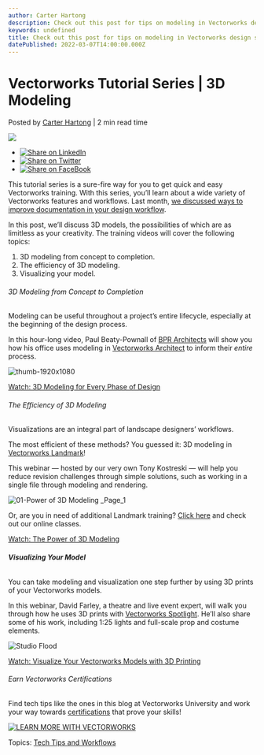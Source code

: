 ```yaml
---
author: Carter Hartong
description: Check out this post for tips on modeling in Vectorworks design software.
keywords: undefined
title: Check out this post for tips on modeling in Vectorworks design software. 
datePublished: 2022-03-07T14:00:00.000Z
---
```

  

# Vectorworks Tutorial Series | 3D Modeling

 Posted by [Carter Hartong](https://blog.vectorworks.net/author/carter-hartong) | 2 min read time 

![](https://blog.vectorworks.net/hubfs/Blog%20Images/220224_Modeling%20Tutorial%20Series/01-Power%20of%203D%20Modeling%20_Page_1.jpg) 

* [![Share on LinkedIn](https://2659751.fs1.hubspotusercontent-na1.net/hubfs/2659751/michaelDemo/share-LI.png)](http://www.linkedin.com/shareArticle?mini=true&url=https%3A%2F%2Fblog.vectorworks.net%2Fvectorworks-webinars-on-modeling)
* [![Share on Twitter](https://2659751.fs1.hubspotusercontent-na1.net/hubfs/2659751/michaelDemo/share-TW.png)](https://www.twitter.com/share?text=Vectorworks%20Tutorial%20Series%20|%203D%20Modeling&url=https%3A%2F%2Fblog.vectorworks.net%2Fvectorworks-webinars-on-modeling&via=PMGTweets)
* [![Share on FaceBook](https://2659751.fs1.hubspotusercontent-na1.net/hubfs/2659751/michaelDemo/share-FB.png)](https://www.facebook.com/sharer/sharer.php?u=https%3A%2F%2Fblog.vectorworks.net%2Fvectorworks-webinars-on-modeling)

This tutorial series is a sure-fire way for you to get quick and easy Vectorworks training. With this series, you’ll learn about a wide variety of Vectorworks features and workflows. Last month, [we discussed ways to improve documentation in your design workflow](../../../net/vectorworks/blog/tutorial-series-documentation.html).

In this post, we’ll discuss 3D models, the possibilities of which are as limitless as your creativity. The training videos will cover the following topics:  
1. 3D modeling from concept to completion.
2. The efficiency of 3D modeling.
3. Visualizing your model.

###### 3D Modeling from Concept to Completion

Modeling can be useful throughout a project’s entire lifecycle, especially at the beginning of the design process.

In this hour-long video, Paul Beaty-Pownall of [BPR Architects](https://www.bprarchitects.com/) will show you how his office uses modeling in [Vectorworks Architect](https://www.vectorworks.net/architect) to inform their _entire_ process.

![thumb-1920x1080](https://blog.vectorworks.net/hs-fs/hubfs/Blog%20Images/220303_March%20Tech%20Round%20Up/thumb-1920x1080.jpg?width=1440&name=thumb-1920x1080.jpg)

[Watch: 3D Modeling for Every Phase of Design](https://university.vectorworks.net/course/view.php?id=143)

###### The Efficiency of 3D Modeling

Visualizations are an integral part of landscape designers’ workflows.

The most efficient of these methods? You guessed it: 3D modeling in [Vectorworks Landmark](https://www.vectorworks.net/landmark)!

This webinar — hosted by our very own Tony Kostreski — will help you reduce revision challenges through simple solutions, such as working in a single file through modeling and rendering.

![01-Power of 3D Modeling _Page_1](https://blog.vectorworks.net/hs-fs/hubfs/Blog%20Images/220224_Modeling%20Tutorial%20Series/01-Power%20of%203D%20Modeling%20_Page_1.jpg?width=1440&name=01-Power%20of%203D%20Modeling%20_Page_1.jpg)

Or, are you in need of additional Landmark training? [Click here](https://www3.vectorworks.net/training-courses.) and check out our online classes.

[Watch: The Power of 3D Modeling](https://university.vectorworks.net/course/view.php?id=189)

###### **Visualizing Your Model**

You can take modeling and visualization one step further by using 3D prints of your Vectorworks models.

In this webinar, David Farley, a theatre and live event expert, will walk you through how he uses 3D prints with [Vectorworks Spotlight](https://www.vectorworks.net/spotlight). He’ll also share some of his work, including 1:25 lights and full-scale prop and costume elements.

![Studio Flood](https://blog.vectorworks.net/hs-fs/hubfs/Blog%20Images/220224_Modeling%20Tutorial%20Series/Studio%20Flood.jpeg?width=1440&name=Studio%20Flood.jpeg)

[Watch: Visualize Your Vectorworks Models with 3D Printing](https://university.vectorworks.net/course/view.php?id=1815)

###### Earn Vectorworks Certifications 

Find tech tips like the ones in this blog at Vectorworks University and work your way towards [certifications](https://university.vectorworks.net/local/certifications/info.php#) that prove your skills!

[![LEARN MORE WITH VECTORWORKS](https://no-cache.hubspot.com/cta/default/3018241/67051097-b961-4697-82bb-1c10f388352a.png)](https://cta-redirect.hubspot.com/cta/redirect/3018241/67051097-b961-4697-82bb-1c10f388352a) 

 Topics: [Tech Tips and Workflows](https://blog.vectorworks.net/topic/tech-tips-and-workflows) 

  